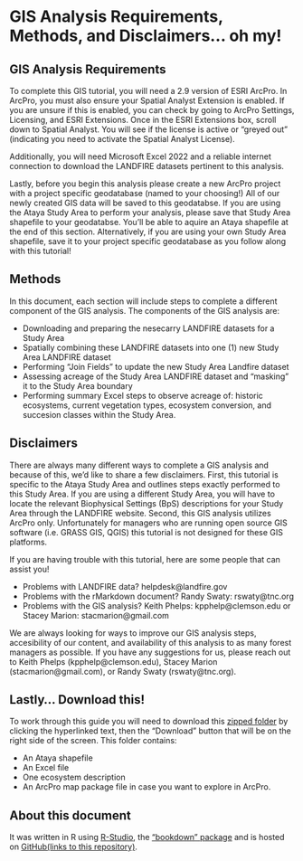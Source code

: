 # GIS Analysis Requirements, Methods, and Disclaimers... oh my!  {#ourmethods}

## GIS Analysis Requirements 

To complete this GIS tutorial, you will need a 2.9 version of ESRI ArcPro. In ArcPro, you must also ensure your Spatial Analyst Extension is enabled. If you are unsure if this is enabled, you can check by going to ArcPro Settings, Licensing, and ESRI Extensions. Once in the ESRI Extensions box, scroll down to Spatial Analyst. You will see if the license is active or "greyed out" (indicating you need to activate the Spatial Analyst License). 

Additionally, you will need Microsoft Excel 2022 and a reliable internet connection to download the LANDFIRE datasets pertinent to this analysis. 

Lastly, before you begin this analysis please create a new ArcPro project with a project specific geodatabase (named to your choosing!) All of our newly created GIS data will be saved to this geodatabse. If you are using the Ataya Study Area to perform your analysis, please save that Study Area shapefile to your geodatabse. You'll be able to aquire an Ataya shapefile at the end of this section. Alternatively, if you are using your own Study Area shapefile, save it to your project specific geodatabase as you follow along with this tutorial! 

## Methods 

In this document, each section will include steps to complete a different component of the GIS analysis. The components of the GIS analysis are:

* Downloading and preparing the nesecarry LANDFIRE datasets for a Study Area
* Spatially combining these LANDFIRE datasets into one (1) new Study Area LANDFIRE dataset
* Performing "Join Fields" to update the new Study Area Landfire dataset
* Assessing acreage of the Study Area LANDFIRE dataset and "masking" it to the Study Area boundary
* Performing summary Excel steps to observe acreage of: historic ecosystems, current vegetation types, ecosystem conversion, and succesion classes within the Study Area. 

## Disclaimers 

There are always many different ways to complete a GIS analysis and because of this, we'd like to share a few disclaimers. First, this tutorial is specific to the Ataya Study Area and outlines steps exactly performed to this Study Area. If you are using a different Study Area, you will have to locate the relevant Biophysical Settings (BpS) descriptions for your Study Area through the LANDFIRE website. Second, this GIS analysis utilizes ArcPro only. Unfortunately for managers who are running open source GIS software (i.e. GRASS GIS, QGIS) this tutorial is not designed for these GIS platforms.

If you are having trouble with this tutorial, here are some people that can assist you!

* Problems with LANDFIRE data? helpdesk@landfire.gov
* Problems with the rMarkdown document? Randy Swaty: rswaty@tnc.org
* Problems with the GIS analysis? Keith Phelps: kpphelp@clemson.edu or Stacey Marion: stacmarion@gmail.com

We are always looking for ways to improve our GIS analysis steps, accesibility of our content, and availability of this analysis to as many forest managers as possible. If you have any suggestions for us, please reach out to Keith Phelps (kpphelp@clemson.edu), Stacey Marion (stacmarion@gmail.com), or Randy Swaty (rswaty@tnc.org). 

## Lastly... Download this!
To work through this guide you will need to download this [zipped folder](https://github.com/rswaty/landfireFSC/blob/main/toDownload.zip) by clicking the hyperlinked text, then the "Download" button that will be on the right side of the screen.  This folder contains:

* An Ataya shapefile
* An Excel file
* One ecosystem description
* An ArcPro map package file in case you want to explore in ArcPro.

## About this document

It was written in R using [R-Studio](https://rstudio.com/), the ["bookdown" package](https://www.bookdown.org/) and is hosted on [GitHub(links to this repository)](https://github.com/rswaty/landfireFSC).  
